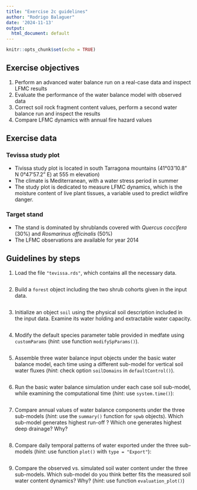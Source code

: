```yaml
---
title: "Exercise 2c guidelines"
author: "Rodrigo Balaguer"
date: '2024-11-13'
output:
  html_document: default
---
```


```r
knitr::opts_chunk$set(echo = TRUE)
```


## Exercise objectives

  1. Perform an advanced water balance run on a real-case data and inspect LFMC results
  2. Evaluate the performance of the water balance model with observed data
  3. Correct soil rock fragment content values, perform a second water balance run and inspect the results
  4. Compare LFMC dynamics with annual fire hazard values

## Exercise data
### Tevissa study plot 

 + Tivissa study plot is located in south Tarragona mountains (41°03'10.8" N 0°47'57.2" E) at 555 m elevation)
 + The climate is Mediterranean, with a water stress period in summer
 + The study plot is dedicated to measure LFMC dynamics, which is the moisture content of live plant tissues, a variable used to predict wildfire danger.

### Target stand
 + The stand is dominated by shrublands covered with *Quercus coccifera* (30%) and *Rosmarinus officinalis* (50%)
 + The LFMC observations are available for year 2014

## Guidelines by steps

1. Load the file `"tevissa.rds"`, which contains all the necessary data.

```r

```

2. Build a `forest` object including the two shrub cohorts given in the input data. 

```r

```

3. Initialize an object `soil` using the physical soil description included in the input data. Examine its water holding and extractable water capacity.

```r

```

4. Modify the default species parameter table provided in medfate using `customParams` (*hint*: use function `modifySpParams()`).

```r

```

5. Assemble three water balance input objects under the basic water balance model, each time using a different sub-model for vertical soil water fluxes (*hint*: check option `soilDomains` in `defaultControl()`).

```r

```

6. Run the basic water balance simulation under each case soil sub-model, while examining the computational time (*hint*: use `system.time()`):

```r

```

7. Compare annual values of water balance components under the three sub-models (*hint*: use the `summary()` function for `spwb` objects). Which sub-model generates highest run-off ? Which one generates highest deep drainage? Why?

```r

```

8. Compare daily temporal patterns of water exported under the three sub-models (*hint*: use function `plot()` with `type = "Export"`):

```r

```

9. Compare the observed vs. simulated soil water content under the three sub-models. Which sub-model do you think better fits the measured soil water content dynamics? Why? (*hint*: use function `evaluation_plot()`)

```r

```

